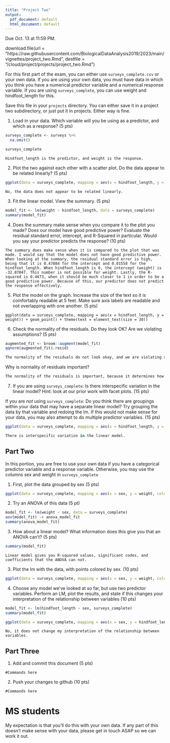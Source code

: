 ```yaml
---
title: "Project Two"
output:
  pdf_document: default
  html_document: default
---
```


Due Oct. 13 at 11:59 PM. 

download.file(url = "https://raw.githubusercontent.com/BiologicalDataAnalysis2019/2023/main/vignettes/project_two.Rmd", destfile = "/cloud/project/projects/project_two.Rmd")

For this first part of the exam, you can either use `surveys_complete.csv` or your own data. If you are using your own data, you must have data in which you think you have a numerical predictor variable and a numerical response variable. If you are using `surveys_complete`, you can use weight and hindfoot_length for this.

Save this file in your `projects` directory. You can either save it in a project two subdirectory, or just put it in projects. Either way is fine.


1) Load in your data. Which variable will you be using as a predictor, and which as a response? (5 pts)

```r
surveys_complete <- surveys %>% 
  na.omit()

surveys_complete
```

```
Hindfoot_length is the predictor, and weight is the response. 
```

2) Plot the two against each other with a scatter plot. Do the data appear to be related linearly? (5 pts)


```r
ggplot(data = surveys_complete, mapping = aes(x = hindfoot_length, y = weight)) + geom_point()
```

```
No, the data does not appear to be related linearly.
```


3) Fit the linear model. View the summary. (5 pts)


```r
model_fit <- lm(weight ~ hindfoot_length, data = surveys_complete) 
summary(model_fit)
```

4) Does the summary make sense when you compare it to the plot you made? Does our model have good predictive power? Evaluate the residual standard error, intercept, and R-Squared in particular. Would you say your predictor predicts the response?  (10 pts)


```
The summary does make sense when it is compared to the plot that was made. I would say that the model does not have good predictive power. When looking at the summary, the residual standard error is high, being that it is 0.47884 for the intercept and 0.01558 for the hindfoot_length. When hindfoot_length is 0, the intercept (weight) is -32.87047. This number is not possible for weight. Lastly, the R-squared is 0.4673, when it should be much closer to 1 in order to be a good predictive power. Because of this, our predictor does not predict the response effectively.
```


5) Plot the model on the graph. Increase the size of the text so it is comfortably readable at 5 feet. Make sure axis labels are readable and not overlapping with one another. (5 pts)

```
ggplot(data = surveys_complete, mapping = aes(x = hindfoot_length, y = weight)) + geom_point() + theme(text = element_text(size = 30))
```


6) Check the normality of the residuals. Do they look OK? Are we violating assumptions? (5 pts)

```r

augmented_fit <- broom::augment(model_fit)
qqnorm(augmented_fit$.resid)

The normality of the residuals do not look okay, and we are violating assumptions, because we have a curved line. If the residuals were normal and assumptions were not being violated, the line would be straight. 

```

Why is normality of residuals important? 

```r
The normality of the residuals is important, because it determines how accurate hindfoot_length predicts weight.
```

7) If you are using `surveys_complete`: Is there interspecific variation in the linear model? Hint: look at our prior work with facet plots. (15 pts) 

If you are *not* using  `surveys_complete`: Do you think there are groupings within your data that may have a separate linear model? Try grouping the data by that variable and redoing the lm. If this would not make sense for your data, you may also attempt to do multiple predictor variables. (15 pts)

```r
ggplot(data = surveys_complete, mapping = aes(x = hindfoot_length, y = weight)) + geom_col() + facet_wrap(facets = vars(species_id)) +theme_light()

There is interspecific variation in the linear model. 
```

## Part Two

In this portion, you are free to use your own data if you have a categorical predictor variable and a response variable. Otherwise, you may use the columns sex and weight in `surveys_complete`

1) First, plot the data grouped by sex (5 pts)

```r
ggplot(data = surveys_complete, mapping = aes(x = sex, y = weight, color = sex)) + geom_point()
```

2) Try an ANOVA of this data (5 pt)

```r
model_fit <- lm(weight ~ sex, data = surveys_complete)
aov(model_fit) -> anova_model_fit
summary(anova_model_fit)
```

3) How about a linear model? What information does this give you that an ANOVA can't? (5 pts)


```r
summary(model_fit)

```

```
Linear model gives you R-squared values, significant codes, and coefficients that the ANOVA can not.
```

3) Plot the lm with the data, with points colored by sex. (10 pts)


```r
ggplot(data = surveys_complete, mapping = aes(x = sex, y = weight, color = sex)) + geom_point()
```

4) Choose any model we've looked at so far, but use two predictor variables. Perform an LM, plot the results, and state if this changes your interpretation of the relationship between variables (10 pts)

```r
model_fit <- lm(hindfoot_length ~ sex, surveys_complete)
summary(model_fit)
```

```r
ggplot(data = surveys_complete, mapping = aes(x = sex, y = hindfoot_length, color = sex)) + geom_point()
```

```
No, it does not change my interpretation of the relationship between variables.
```

## Part Three


1) Add and commit this document (5 pts)

```
#Commands here
```

2) Push your changes to github (10 pts)

```
#Commands here
```



# MS students

My expectation is that you'll do this with your own data. If any part of this doesn't make sense with your data, please get in touch ASAP so we can work it out.
